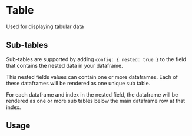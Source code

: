 
# Table

Used for displaying tabular data

## Sub-tables

Sub-tables are supported by adding `config: { nested: true }` to the field that contains the nested data in your dataframe.

This nested fields values can contain one or more dataframes. Each of these dataframes will be rendered as one unique sub table.

For each dataframe and index in the nested field, the dataframe will be rendered as one or more sub tables below the main dataframe row at that index.

## Usage

<ArgTypes of={Table} />
